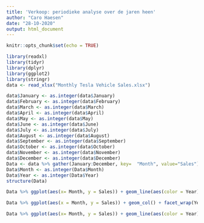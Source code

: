 ```yaml
---
title: 'Verkoop: periodieke analyse over de jaren heen'
author: "Caro Haesen"
date: "28-10-2020"
output: html_document
---
```


```r
knitr::opts_chunk$set(echo = TRUE)
```

```r
library(readxl)
library(tidyr)
library(dplyr)
library(ggplot2)
library(stringr)
data <- read_xlsx("Monthly Tesla Vehicle Sales.xlsx")
```

```r
data$January <- as.integer(data$January)
data$February <- as.integer(data$February)
data$March <- as.integer(data$March)
data$April <- as.integer(data$April)
data$May <- as.integer(data$May)
data$June <- as.integer(data$June)
data$July <- as.integer(data$July)
data$August <- as.integer(data$August)
data$September <- as.integer(data$September)
data$October <- as.integer(data$October)
data$November <- as.integer(data$November)
data$December <- as.integer(data$December)
Data <- data %>% gather(January:December, key=  "Month", value="Sales") %>% mutate(Month = str_replace(Month, "January", "1"), Month = str_replace(Month, "February", "2"), Month = str_replace(Month, "March", "3"), Month = str_replace(Month, "April", "4"), Month = str_replace(Month, "May", "5"), Month = str_replace(Month, "June", "6"), Month = str_replace(Month, "July", "7"), Month = str_replace(Month, "August", "8"), Month = str_replace(Month, "September", "9"), Month = str_replace(Month, "October", "10"), Month = str_replace(Month, "November", "11"), Month = str_replace(Month, "December", "12"))
Data$Month <- as.integer(Data$Month)
Data$Year <- as.integer(Data$Year)
structure(Data)
```

```r
Data %>% ggplot(aes(x= Month, y = Sales)) + geom_line(aes(color = Year)) 
```

```r
Data %>% ggplot(aes(x = Month, y = Sales)) + geom_col() + facet_wrap(Year~.) + labs(title = "Periodic Tesla sales over the years.") + theme(axis.text.x = element_text(angle = 45, hjust = 1))

Data %>% ggplot(aes(x= Month, y = Sales)) + geom_line(aes(color = Year)) + scale_x_continuous(breaks = seq(0,12, by = 1))

```


